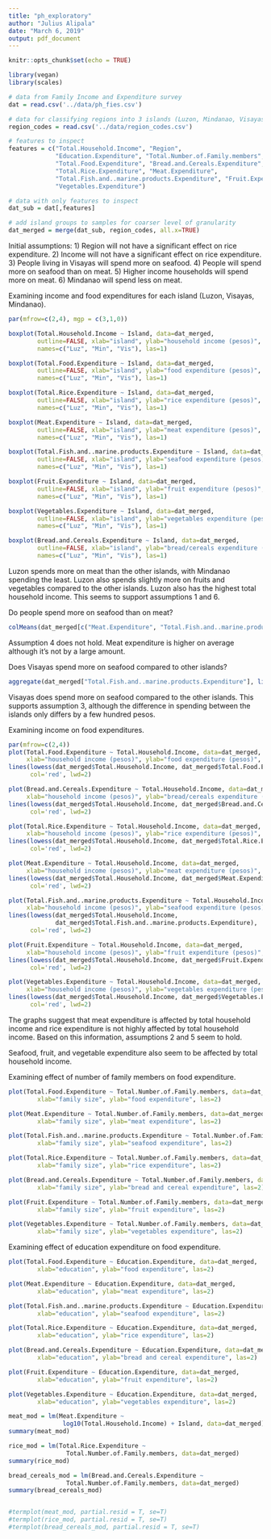 ```yaml
---
title: "ph_exploratory"
author: "Julius Alipala"
date: "March 6, 2019"
output: pdf_document
---
```


```r
knitr::opts_chunk$set(echo = TRUE)
```

```r
library(vegan)
library(scales)
```

```r
# data from Family Income and Expenditure survey
dat = read.csv('../data/ph_fies.csv')

# data for classifying regions into 3 islands (Luzon, Mindanao, Visayas)
region_codes = read.csv('../data/region_codes.csv')
```


```r
# features to inspect
features = c("Total.Household.Income", "Region", 
             "Education.Expenditure", "Total.Number.of.Family.members", 
             "Total.Food.Expenditure", "Bread.and.Cereals.Expenditure",
             "Total.Rice.Expenditure", "Meat.Expenditure",
             "Total.Fish.and..marine.products.Expenditure", "Fruit.Expenditure",
             "Vegetables.Expenditure")

# data with only features to inspect
dat_sub = dat[,features]
```

```r
# add island groups to samples for coarser level of granularity
dat_merged = merge(dat_sub, region_codes, all.x=TRUE)
```

Initial assumptions:
1) Region will not have a significant effect on rice expenditure.
2) Income will not have a significant effect on rice expenditure.
3) People living in Visayas will spend more on seafood.
4) People will spend more on seafood than on meat.
5) Higher income households will spend more on meat.
6) Mindanao will spend less on meat.

Examining income and food expenditures for each island (Luzon, Visayas, Mindanao).
```r
par(mfrow=c(2,4), mgp = c(3,1,0))

boxplot(Total.Household.Income ~ Island, data=dat_merged,
        outline=FALSE, xlab="island", ylab="household income (pesos)",
        names=c("Luz", "Min", "Vis"), las=1)

boxplot(Total.Food.Expenditure ~ Island, data=dat_merged,
        outline=FALSE, xlab="island", ylab="food expenditure (pesos)",
        names=c("Luz", "Min", "Vis"), las=1)

boxplot(Total.Rice.Expenditure ~ Island, data=dat_merged,
        outline=FALSE, xlab="island", ylab="rice expenditure (pesos)", 
        names=c("Luz", "Min", "Vis"), las=1)

boxplot(Meat.Expenditure ~ Island, data=dat_merged,
        outline=FALSE, xlab="island", ylab="meat expenditure (pesos)", 
        names=c("Luz", "Min", "Vis"), las=1)

boxplot(Total.Fish.and..marine.products.Expenditure ~ Island, data=dat_merged,
        outline=FALSE, xlab="island", ylab="seafood expenditure (pesos)", 
        names=c("Luz", "Min", "Vis"), las=1)

boxplot(Fruit.Expenditure ~ Island, data=dat_merged,
        outline=FALSE, xlab="island", ylab="fruit expenditure (pesos)",
        names=c("Luz", "Min", "Vis"), las=1)

boxplot(Vegetables.Expenditure ~ Island, data=dat_merged,
        outline=FALSE, xlab="island", ylab="vegetables expenditure (pesos)",
        names=c("Luz", "Min", "Vis"), las=1)

boxplot(Bread.and.Cereals.Expenditure ~ Island, data=dat_merged,
        outline=FALSE, xlab="island", ylab="bread/cereals expenditure (pesos)",
        names=c("Luz", "Min", "Vis"), las=1)
```
Luzon spends more on meat than the other islands, with Mindanao spending the least. Luzon also spends slightly more on fruits and vegetables compared to the other islands. Luzon also has the highest total household income. This seems to support assumptions 1 and 6.


Do people spend more on seafood than on meat?
```r
colMeans(dat_merged[c("Meat.Expenditure", "Total.Fish.and..marine.products.Expenditure")])
```
Assumption 4 does not hold. Meat expenditure is higher on average although it's not by a large amount.


Does Visayas spend more on seafood compared to other islands?
```r
aggregate(dat_merged["Total.Fish.and..marine.products.Expenditure"], list(dat_merged$Island), mean)

```
Visayas does spend more on seafood compared to the other islands. This supports assumption 3, although the difference in spending between the islands only differs by a few hundred pesos.


Examining income on food expenditures.
```r
par(mfrow=c(2,4))
plot(Total.Food.Expenditure ~ Total.Household.Income, data=dat_merged,
     xlab="household income (pesos)", ylab="food expenditure (pesos)", las=1)
lines(lowess(dat_merged$Total.Household.Income, dat_merged$Total.Food.Expenditure),
      col='red', lwd=2)

plot(Bread.and.Cereals.Expenditure ~ Total.Household.Income, data=dat_merged,
     xlab="household income (pesos)", ylab="bread/cereals expenditure (pesos)", las=1)
lines(lowess(dat_merged$Total.Household.Income, dat_merged$Bread.and.Cereals.Expenditure),
      col='red', lwd=2)

plot(Total.Rice.Expenditure ~ Total.Household.Income, data=dat_merged,
     xlab="household income (pesos)", ylab="rice expenditure (pesos)", las=1)
lines(lowess(dat_merged$Total.Household.Income, dat_merged$Total.Rice.Expenditure),
      col='red', lwd=2)

plot(Meat.Expenditure ~ Total.Household.Income, data=dat_merged,
     xlab="household income (pesos)", ylab="meat expenditure (pesos)", las=1)
lines(lowess(dat_merged$Total.Household.Income, dat_merged$Meat.Expenditure),
      col='red', lwd=2)

plot(Total.Fish.and..marine.products.Expenditure ~ Total.Household.Income, data=dat_merged,
     xlab="household income (pesos)", ylab="seafood expenditure (pesos)", las=1)
lines(lowess(dat_merged$Total.Household.Income,
             dat_merged$Total.Fish.and..marine.products.Expenditure),
      col='red', lwd=2)

plot(Fruit.Expenditure ~ Total.Household.Income, data=dat_merged,
     xlab="household income (pesos)", ylab="fruit expenditure (pesos)", las=1)
lines(lowess(dat_merged$Total.Household.Income, dat_merged$Fruit.Expenditure),
      col='red', lwd=2)

plot(Vegetables.Expenditure ~ Total.Household.Income, data=dat_merged,
     xlab="household income (pesos)", ylab="vegetables expenditure (pesos)", las=1)
lines(lowess(dat_merged$Total.Household.Income, dat_merged$Vegetables.Expenditure),
      col='red', lwd=2)

```
The graphs suggest that meat expenditure is affected by total household income and rice expenditure is not highly affected by total household income. Based on this information, assumptions 2 and 5 seem to hold.

Seafood, fruit, and vegetable expenditure also seem to be affected by total household income.


Examining effect of number of family members on food expenditure.
```r
plot(Total.Food.Expenditure ~ Total.Number.of.Family.members, data=dat_merged,
        xlab="family size", ylab="food expenditure", las=2)

plot(Meat.Expenditure ~ Total.Number.of.Family.members, data=dat_merged,
        xlab="family size", ylab="meat expenditure", las=2)

plot(Total.Fish.and..marine.products.Expenditure ~ Total.Number.of.Family.members, data=dat_merged,
        xlab="family size", ylab="seafood expenditure", las=2)

plot(Total.Rice.Expenditure ~ Total.Number.of.Family.members, data=dat_merged,
        xlab="family size", ylab="rice expenditure", las=2)

plot(Bread.and.Cereals.Expenditure ~ Total.Number.of.Family.members, data=dat_merged,
        xlab="family size", ylab="bread and cereal expenditure", las=2)

plot(Fruit.Expenditure ~ Total.Number.of.Family.members, data=dat_merged,
        xlab="family size", ylab="fruit expenditure", las=2)

plot(Vegetables.Expenditure ~ Total.Number.of.Family.members, data=dat_merged,
        xlab="family size", ylab="vegetables expenditure", las=2)

```

Examining effect of education expenditure on food expenditure.
```r
plot(Total.Food.Expenditure ~ Education.Expenditure, data=dat_merged,
        xlab="education", ylab="food expenditure", las=2)

plot(Meat.Expenditure ~ Education.Expenditure, data=dat_merged,
        xlab="education", ylab="meat expenditure", las=2)

plot(Total.Fish.and..marine.products.Expenditure ~ Education.Expenditure, data=dat_merged,
        xlab="education", ylab="seafood expenditure", las=2)

plot(Total.Rice.Expenditure ~ Education.Expenditure, data=dat_merged,
        xlab="education", ylab="rice expenditure", las=2)

plot(Bread.and.Cereals.Expenditure ~ Education.Expenditure, data=dat_merged,
        xlab="education", ylab="bread and cereal expenditure", las=2)

plot(Fruit.Expenditure ~ Education.Expenditure, data=dat_merged,
        xlab="education", ylab="fruit expenditure", las=2)

plot(Vegetables.Expenditure ~ Education.Expenditure, data=dat_merged,
        xlab="education", ylab="vegetables expenditure", las=2)

```


```r
meat_mod = lm(Meat.Expenditure ~
               log10(Total.Household.Income) + Island, data=dat_merged)
summary(meat_mod)

rice_mod = lm(Total.Rice.Expenditure ~
                Total.Number.of.Family.members, data=dat_merged)
summary(rice_mod)

bread_cereals_mod = lm(Bread.and.Cereals.Expenditure ~
                Total.Number.of.Family.members, data=dat_merged)
summary(bread_cereals_mod)


#termplot(meat_mod, partial.resid = T, se=T)
#termplot(rice_mod, partial.resid = T, se=T)
#termplot(bread_cereals_mod, partial.resid = T, se=T)
```

